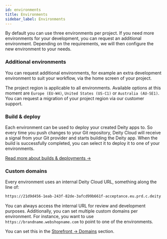 ```yaml
---
id: environments
title: Environments
sidebar_label: Environments
---
```

By default you can use three environments per project. If you need more environments for your development, you can request an additional environment. Depending on the requirements, we will then configure the new environment to your needs.

### Additional environments
You can request additional environments, for example an extra development environment to suit your workflow, via the home screen of your project.

The project region is applicable to all environments. Available options at this moment are `Europe (EU-W4)`, `United States (US-C1)` or `Australia (AU-SE1)`. You can request a migration of your project region via our customer support.


### Build & deploy
Each environment can be used to deploy your created Deity apps to. So every time you push changes to your Git repository, Deity Cloud will receive a signal from your Git provider and starts building the Deity app. When the build is successfully completed, you can select it to deploy it to one of your environments. 

[Read more about builds & deployments →](../builds-deployments)

### Custom domains
Every environment uses an internal Deity Cloud URL, something along the line of:

```bash
https://21d9d456-1eab-243f-82de-3afcd99b661f-acceptance.eu.prd.c.deity.cloud
```

You can always access the internal URL for review and development purposes. Additionally, you can set multiple custom domains per environment. For instance, you want to use `https://brandname.webshopname.com` to point to one of the environments.

You can set this in the [Storefront → Domains](../storefront/domains) section.



